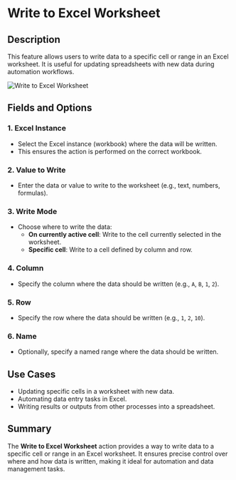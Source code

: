 # Write to Excel Worksheet  

## Description

This feature allows users to write data to a specific cell or range in an Excel worksheet. It is useful for updating spreadsheets with new data during automation workflows.  

![Write to Excel Worksheet](../assets/excel/write-to-excel-worksheet.png)  

## Fields and Options  

### 1. **Excel Instance** 

- Select the Excel instance (workbook) where the data will be written.  
- This ensures the action is performed on the correct workbook.  

### 2. **Value to Write** 

- Enter the data or value to write to the worksheet (e.g., text, numbers, formulas).  

### 3. **Write Mode** 

- Choose where to write the data:  
  - **On currently active cell**: Write to the cell currently selected in the worksheet.  
  - **Specific cell**: Write to a cell defined by column and row.  

### 4. **Column** 

- Specify the column where the data should be written (e.g., `A`, `B`, `1`, `2`).  

### 5. **Row** 

- Specify the row where the data should be written (e.g., `1`, `2`, `10`).  

### 6. **Name** 

- Optionally, specify a named range where the data should be written.  

## Use Cases

- Updating specific cells in a worksheet with new data.  
- Automating data entry tasks in Excel.  
- Writing results or outputs from other processes into a spreadsheet.  

## Summary

The **Write to Excel Worksheet** action provides a way to write data to a specific cell or range in an Excel worksheet. It ensures precise control over where and how data is written, making it ideal for automation and data management tasks.  